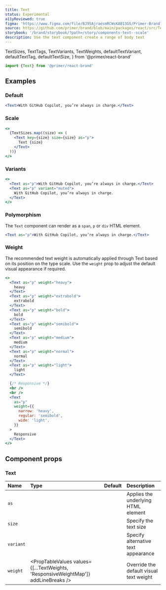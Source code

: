 ```yaml
---
title: Text
status: Experimental
a11yReviewed: true
figma: 'https://www.figma.com/file/BJ95AjraesmRCWsKA013GS/Primer-Brand?node-id=354%3A9513'
source: https://github.com/primer/brand/blob/main/packages/react/src/Text/Text.tsx
storybook: '/brand/storybook/?path=/story/components-text--scale'
description: Use the text component create a range of body text
---
```



  TextSizes,
  TextTags,
  TextVariants,
  TextWeights,
  defaultTextVariant,
  defaultTextTag,
  defaultTextSize,
} from '@primer/react-brand'

```js
import {Text} from '@primer/react-brand'
```

## Examples

### Default

```jsx live
<Text>With GitHub Copilot, you’re always in charge.</Text>
```

### Scale

```jsx live
<>
  {TextSizes.map((size) => (
    <Text key={size} size={size} as="p">
      Text {size}
    </Text>
  ))}
</>
```

### Variants

```jsx live
<>
  <Text as="p">With GitHub Copilot, you’re always in charge.</Text>
  <Text as="p" variant="muted">
    With GitHub Copilot, you’re always in charge.
  </Text>
</>
```

### Polymorphism

The `Text` component can render as a `span`, `p` or `div` HTML element.

```jsx live
<Text as="p">With GitHub Copilot, you’re always in charge.</Text>
```

### Weight

The recommended text weight is automatically applied through Text based on its position on the type scale.
Use the `weight` prop to adjust the default visual appearance if required.

```jsx live
<>
  <Text as="p" weight="heavy">
    heavy
  </Text>
  <Text as="p" weight="extrabold">
    extrabold
  </Text>
  <Text as="p" weight="bold">
    bold
  </Text>
  <Text as="p" weight="semibold">
    semibold
  </Text>
  <Text as="p" weight="medium">
    medium
  </Text>
  <Text as="p" weight="normal">
    normal
  </Text>
  <Text as="p" weight="light">
    light
  </Text>

  {/* Responsive */}
  <br />
  <br />
  <Text
    as="p"
    weight={{
      narrow: 'heavy',
      regular: 'semibold',
      wide: 'light',
    }}
  >
    Responsive
  </Text>
</>
```

## Component props

### Text

| Name      | Type                                                                               |                      Default                      | Description                             |
| :-------- | :--------------------------------------------------------------------------------- | :-----------------------------------------------: | :-------------------------------------- |
| `as`      | <PropTableValues values={TextTags} addLineBreaks />                                |   <PropTableValues values={[defaultTextTag]} />   | Applies the underlying HTML element     |
| `size`    | <PropTableValues values={TextSizes} addLineBreaks />                               |  <PropTableValues values={[defaultTextSize]} />   | Specify the text size                   |
| `variant` | <PropTableValues values={TextVariants} addLineBreaks />                            | <PropTableValues values={[defaultTextVariant]} /> | Specify alternative text appearance     |
| `weight`  | <PropTableValues values={[...TextWeights, 'ResponsiveWeightMap']} addLineBreaks /> |                                                   | Override the default visual text weight |
